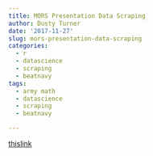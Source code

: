 ```yaml
---
title: MORS Presentation Data Scraping
author: Dusty Turner
date: '2017-11-27'
slug: mors-presentation-data-scraping
categories:
  - r
  - datascience
  - scraping
  - beatnavy
tags:
  - army math
  - datascience
  - scraping
  - beatnavy

---
```

 
 [thislink](https://dusty-turner.netlify.com/MORS_Presentation.html)